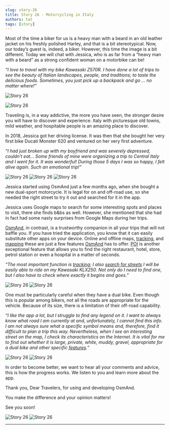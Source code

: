```yaml
---
slug: story-26
title: Story 26 - Motorcycling in Italy
authors: tat
tags: [story]
---
```


Most of the time a biker for us is a heavy man with a beard in an old leather jacket on his freshly polished Harley, and that is a bit stereotypical. Now, our today’s guest is, indeed, a biker. However, this time the image is a bit different. Today we will chat with Jessica, who is as far from a “heavy man with a beard” as a strong confident woman on a motorbike can be!

_“I love to travel with my bike Kawasaki Z570R. I have done a lot of trips to see the beauty of Italian landscapes, people, and traditions; to taste the delicious foods. Sometimes, you just pick up a backpack and go … no matter where!”_

![Story 26](./3.jpg)

<!--truncate-->

![Story 26](./2.jpg)

Traveling is, in a way addictive, the more you have seen, the stronger desire you will have to discover and experience. Italy with picturesque old towns, mild weather, and hospitable people is an amazing place to discover.

In 2018, Jessica got her driving license. It was then that she bought her very first bike Ducati Monster 620 and ventured on her very first adventure.

_“I had just broken up with my boyfriend and was severely depressed, couldn’t eat… Some friends of mine were organizing a trip to Central Italy and I went for it. It was wonderful! During those 5 days I was so happy, I felt alive again. Such an emotional trip!”_

![Story 26](./4.jpg)
![Story 26](./5.jpg)
![Story 26](./6.jpg)

Jessica started using OsmAnd just a few months ago, when she bought a new dual-sport motorcycle. It is legal for on and off-road use, so she needed the right street to try it out and searched for it in the app.

Jessica uses Google maps to search for some interesting spots and places to visit, there she finds b&bs as well. However, she mentioned that she had in fact had some nasty surprises from Google Maps during her trips.

<a href="https://osmand.net/">OsmAnd</a>, in contrast, is a trustworthy companion in all your trips that will not baffle you. If you have tried the application, you know that it can easily substitute other apps on your device. Online and offline maps, <a href="https://osmand.net/docs/user/plugins/trip-recording">tracking</a>, and <a href="https://osmand.net/docs/user/plugins/osm-editing">mapping</a> these are just a few features <a href="https://osmand.net/">OsmAnd</a> has to offer. <a href="https://osmand.net/docs/user/map/point-layers-on-map#points-of-interest-poi">POI</a> is another exceptional feature that allows you to find the right restaurant, hotel, store, petrol station or even a hospital in a matter of seconds.

_“The most important function is <a href="https://osmand.net/docs/user/plugins/trip-recording">tracking</a>; I also <a href="https://osmand.net/docs/user/search/#search-address">search for streets</a> I will be easily able to ride on my Kawasaki KLX250. Not only do I need to find one, but I also have to check where exactly it begins and goes.”_

![Story 26](./7.jpg)
![Story 26](./8.jpg)

One must be particularly careful when they have a dual bike. Even though this is popular among bikers, not all the roads are appropriate for the vehicle. Because of its size, there is a limitation of their off-road capability.

_“I like the app a lot, but I struggle to find any legend on it. I want to always know what road I am currently at and, unfortunately, I cannot find this info. I am not always sure what a specific symbol means and, therefore, find it difficult to plan a trip this way. Nevertheless, when I see an interesting street on the map, I check its characteristics on the Internet. It is vital for me to find out whether it is large, private, white, muddy, gravel, appropriate for a dual bike and other specific <a href="https://osmand.net/features">features</a>.”_

![Story 26](./9.jpg)
![Story 26](./10.jpg)
 
In order to become better, we want to hear all your comments and advice, this is how the progress works. We listen to you and learn more about the app.

Thank you, Dear Travelers, for using and developing OsmAnd.

You make the difference and your opinion matters!

See you soon!

![Story 26](./11.jpg)
![Story 26](./12.jpg)
 
_________________________________________________

<LinksSocial/>
<LinksTelegram/>

<AndroidStore/>
<AppleStore/>